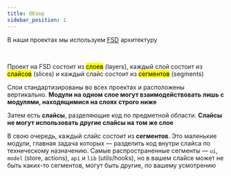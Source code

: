 ```yaml
---
title: Обзор
sidebar_position: 1
---
```



В наши проектах мы используем [FSD](https://feature-sliced.design/ru/docs) архитектуру

<br />

Проект на FSD состоит из <Mark>слоев</Mark> (layers), каждый слой состоит из <Mark>слайсов</Mark> (slices) и каждый слайс состоит из <Mark>сегментов</Mark> (segments)

<FSDReviewImage />

Слои стандартизированы во всех проектах и расположены вертикально.
**Модули на одном слое могут взаимодействовать лишь с модулями, находящимися на слоях строго ниже**

<TermList items={reviewFSDData} />

Затем есть **слайсы**, разделяющие код по предметной области.
**Слайсы не могут использовать другие слайсы на том же слое**

В свою очередь, каждый слайс состоит из **сегментов**. Это маленькие модули, главная задача которых — разделить код внутри слайса по техническому назначению. Самые распространенные сегменты — `ui`, `model` (store, actions), `api` и `lib` (utils/hooks), но в вашем слайсе может не быть каких-то сегментов, могут быть другие, по вашему усмотрению
